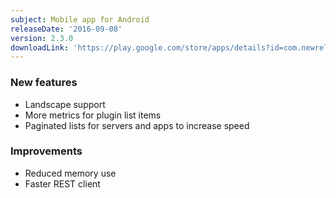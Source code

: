 ```yaml
---
subject: Mobile app for Android
releaseDate: '2016-09-08'
version: 2.3.0
downloadLink: 'https://play.google.com/store/apps/details?id=com.newrelic.rpm&hl=en'
---
```


### New features

* Landscape support
* More metrics for plugin list items
* Paginated lists for servers and apps to increase speed

### Improvements

* Reduced memory use
* Faster REST client
